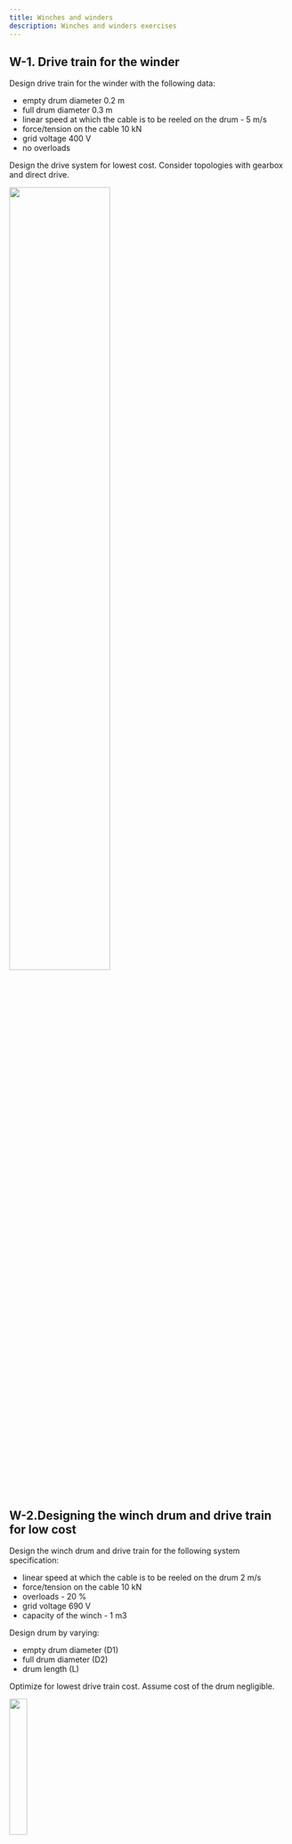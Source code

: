 ```yaml
---
title: Winches and winders
description: Winches and winders exercises
---
```


## W-1. Drive train for the winder

Design drive train for the winder with the following data:

- empty drum diameter 0.2 m
- full drum diameter 0.3 m
- linear speed at which the cable is to be reeled on the drum - 5 m/s
- force/tension on the cable 10 kN
- grid voltage 400 V
- no overloads

Design the drive system for lowest cost. Consider topologies with gearbox and
direct drive.



<img src={W1Image.src} width="60%" height="60%" />

## W-2.Designing the winch drum and drive train for low cost

Design the winch drum and drive train for the following system specification:

- linear speed at which the cable is to be reeled on the drum 2 m/s
- force/tension on the cable 10 kN
- overloads - 20 %
- grid voltage 690 V
- capacity of the winch - 1 m3

Design drum by varying:

- empty drum diameter (D1)
- full drum diameter (D2)
- drum length (L)

Optimize for lowest drive train cost. Assume cost of the drum negligible.


<img src={W2Image.src} width="25%" height="25%" />

## W-3. Inertia in the winch drive train

The trawler is going forward dragging a fish net behind. The net is connected by
a wire to the winch. The winch drum is being held at zero speed by torque
control. Rated torque is applied. Sometimes the net may get stuck and the wire
collapse.

Given data (normal operation):

- Empty drum diameter 1 m
- Full drum diameter 1.5 m
- Linear speed at which the cable is to be reeled on the drum 2 m/s
- Force/tension on the cable 100 kN
- Overloads - 50 %
- Vessel grid voltage 690 V

Typical situation is given:

- Speed of the vessel – 5 m/s
- Wire elasticity - 1% (how much it can extend in % before collapsing)
- Wire length 1 km
- Inertia of the drum - 100 kgm2
- Torque is removed by control system 1 second after the net stuck detection.
- Force on the wire (and torque) increases by 20% right after the net stuck and
  them increases by 10% for every 0.1% of extension of the wire.

Design drive train so that the wire does not collapse. To find the answer try to
dimension the drive train using several gearbox and machine combinations. Check
if the wire would collapse in each design variant.
